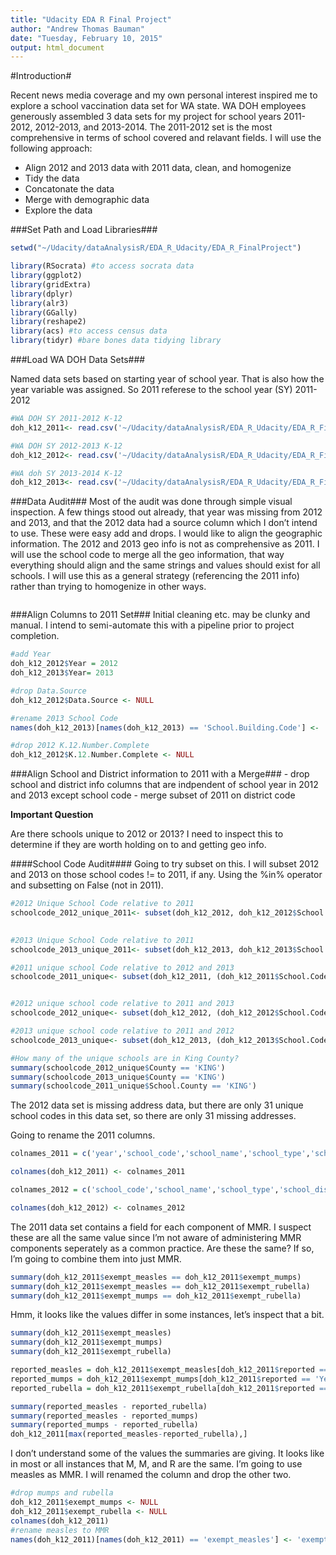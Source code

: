 ```yaml
---
title: "Udacity EDA R Final Project"
author: "Andrew Thomas Bauman"
date: "Tuesday, February 10, 2015"
output: html_document
---
```


#Introduction#

Recent news media coverage and my own personal interest inspired me to explore a school vaccination data set for WA state.  WA DOH employees generously assembled 3 data sets for my project for school years 2011-2012, 2012-2013, and 2013-2014.  The 2011-2012 set is the most comprehensive in terms of school covered and relavant fields.  I will use the following approach:

- Align 2012 and 2013 data with 2011 data, clean, and homogenize
- Tidy the data
- Concatonate the data
- Merge with demographic data
- Explore the data

###Set Path and Load Libraries###

```r
setwd("~/Udacity/dataAnalysisR/EDA_R_Udacity/EDA_R_FinalProject")
```

```r
library(RSocrata) #to access socrata data
library(ggplot2)
library(gridExtra)
library(dplyr)
library(alr3)
library(GGally)
library(reshape2)
library(acs) #to access census data
library(tidyr) #bare bones data tidying library

```

###Load WA DOH Data Sets###

Named data sets based on starting year of school year.  That is also how the year variable was assigned.  So 2011 referese to the school year (SY) 2011-2012

```r

#WA DOH SY 2011-2012 K-12
doh_k12_2011<- read.csv('~/Udacity/dataAnalysisR/EDA_R_Udacity/EDA_R_FinalProject/data/WA_Vacc_K12_2011.csv')

#WA DOH SY 2012-2013 K-12
doh_k12_2012<- read.csv('~/Udacity/dataAnalysisR/EDA_R_Udacity/EDA_R_FinalProject/data/WA_Vacc_K12_2012.csv')

#WA doh SY 2013-2014 K-12
doh_k12_2013<- read.csv('~/Udacity/dataAnalysisR/EDA_R_Udacity/EDA_R_FinalProject/data/WA_Vacc_K12_2013.csv')
```
###Data Audit###
Most of the audit was done through simple visual inspection.  A few things stood out already, that year was missing from 2012 and 2013, and that the 2012 data had a source column which I don't intend to use.  These were easy add and drops.  I would like to align the geographic information.  The 2012 and 2013 geo info is not as comprehensive as 2011.  I will use the school code to merge all the geo information, that way everything should align and the same strings and values should exist for all schools.  I will use this as a general strategy (referencing the 2011 info) rather than trying to homogenize in other ways.  

```r

```

###Align Columns to 2011 Set###
Initial cleaning etc. may be clunky and manual.  I intend to semi-automate this with a pipeline prior to project completion.

```r
#add Year
doh_k12_2012$Year = 2012
doh_k12_2013$Year= 2013

#drop Data.Source
doh_k12_2012$Data.Source <- NULL

#rename 2013 School Code
names(doh_k12_2013)[names(doh_k12_2013) == 'School.Building.Code'] <- 'School.Code'

#drop 2012 K.12.Number.Complete
doh_k12_2012$K.12.Number.Complete <- NULL

```

###Align School and District information to 2011 with a Merge###
- drop school and district info columns that are indpendent of school year in 2012 and 2013 except school code
- merge subset of 2011 on district code

**Important Question**

Are there schools unique to 2012 or 2013?  I need to inspect this to determine if they are worth holding on to and getting geo info.

####School Code Audit####
Going to try subset on this.  I will subset 2012 and 2013 on those school codes != to 2011, if any.  Using the %in% operator and subsetting on False (not in 2011). 
```r
#2012 Unique School Code relative to 2011
schoolcode_2012_unique_2011<- subset(doh_k12_2012, doh_k12_2012$School.Code %in% doh_k12_2011$School.Code == F)

  
#2013 Unique School Code relative to 2011
schoolcode_2013_unique_2011<- subset(doh_k12_2013, doh_k12_2013$School.Code %in% doh_k12_2011$School.Code == F)

#2011 unique school Code relative to 2012 and 2013
schoolcode_2011_unique<- subset(doh_k12_2011, (doh_k12_2011$School.Code %in% doh_k12_2012$School.Code == F) & (doh_k12_2011$School.Code %in% doh_k12_2013$School.Code == F))


#2012 unique school code relative to 2011 and 2013
schoolcode_2012_unique<- subset(doh_k12_2012, (doh_k12_2012$School.Code %in% doh_k12_2011$School.Code == F) & (doh_k12_2012$School.Code %in% doh_k12_2013$School.Code == F))

#2013 unique school code relative to 2011 and 2012
schoolcode_2013_unique<- subset(doh_k12_2013, (doh_k12_2013$School.Code %in% doh_k12_2012$School.Code == F) & (doh_k12_2013$School.Code %in% doh_k12_2011$School.Code == F))

#How many of the unique schools are in King County?
summary(schoolcode_2012_unique$County == 'KING')
summary(schoolcode_2013_unique$County == 'KING')
summary(schoolcode_2011_unique$School.County == 'KING')

```
The 2012 data set is missing address data, but there are only 31 unique school codes in this data set, so there are only 31 missing addresses.

Going to rename the 2011 columns.



```r
colnames_2011 = c('year','school_code','school_name','school_type','school_street','school_city','school_state','school_zip','school_county','school_district','district_code','grade_levels','reported','enrolled','exempt','percent_exempt','medical_exempt','percent_medical_exempt','personal_exempt','percent_personal_exempt','religious_exempt','percent_religious_exempt','exempt_DTTd','exempt_pertussis','exempt_polio','exempt_measles','exempt_mumps','exempt_rubella','exempt_hepB','exempt_varicella')

colnames(doh_k12_2011) <- colnames_2011

colnames_2012 = c('school_code','school_name','school_type','school_district','school_county','reported','grade_levels','enrolled','exempt','medical_exempt','personal_exempt','religious_exempt','religious_member_exempt','exempt_DTTd','exempt_pertussis','exempt_polio','exempt_MMR','exempt_hepB','exempt_varicella','year')

colnames(doh_k12_2012) <- colnames_2012


```
The 2011 data set contains a field for each component of MMR.  I suspect these are all the same value since I'm not aware of administering MMR components seperately as a common practice.  Are these the same?  If so, I'm going to combine them into just MMR.

```r
summary(doh_k12_2011$exempt_measles == doh_k12_2011$exempt_mumps)
summary(doh_k12_2011$exempt_measles == doh_k12_2011$exempt_rubella)
summary(doh_k12_2011$exempt_mumps == doh_k12_2011$exempt_rubella)

```
Hmm, it looks like the values differ in some instances, let's inspect that a bit.

```r
summary(doh_k12_2011$exempt_measles)
summary(doh_k12_2011$exempt_mumps)
summary(doh_k12_2011$exempt_rubella)

reported_measles = doh_k12_2011$exempt_measles[doh_k12_2011$reported == 'Yes']
reported_mumps = doh_k12_2011$exempt_mumps[doh_k12_2011$reported == 'Yes']
reported_rubella = doh_k12_2011$exempt_rubella[doh_k12_2011$reported == 'Yes']

summary(reported_measles - reported_rubella)
summary(reported_measles - reported_mumps)
summary(reported_mumps - reported_rubella)
doh_k12_2011[max(reported_measles-reported_rubella),]
```
I don't understand some of the values the summaries are giving.  It looks like in most or all instances that M, M, and R are the same.  I'm going to use measles as MMR.  I will renamed the column and drop the other two.

```r
#drop mumps and rubella
doh_k12_2011$exempt_mumps <- NULL
doh_k12_2011$exempt_rubella <- NULL
colnames(doh_k12_2011)
#rename measles to MMR
names(doh_k12_2011)[names(doh_k12_2011) == 'exempt_measles'] <- 'exempt_MMR'
```

```r

```

